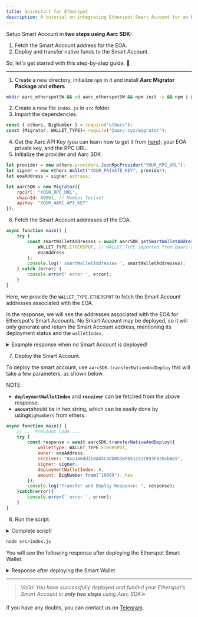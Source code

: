 ```yaml
---
title: Quickstart for Etherspot
description: A tutorial on integrating Etherspot Smart Account for an EOA with Aarc SDK ❇️
---
```


Setup Smart Account in **two steps using Aarc SDK:**

1. Fetch the Smart Account address for the EOA.
2. Deploy and transfer native funds to the Smart Account. &#x20;

So, let's get started with this step-by-step guide. :rocket:

***

1. Create a new directory, initialize `npm` in it and install **Aarc Migrator Package** and **ethers**

```bash
mkdir aarc_etherspotSW && cd aarc_etherspotSW && npm init -y && npm i @aarc-xyz/migrator ethers@5.7.2
```

2. Create a new file `index.js` in `src` folder.
3. Import the dependencies.&#x20;

```javascript
const { ethers, BigNumber } = require("ethers");
const {Migrator, WALLET_TYPE}= require("@aarc-xyz/migrator");
```

4. Get the Aarc API Key (you can learn how to get it from [here](broken-reference)), your EOA private key, and the RPC URL.
5. Initialize the provider and Aarc SDK

```javascript
let provider = new ethers.providers.JsonRpcProvider("YOUR_RPC_URL");
let signer = new ethers.Wallet("YOUR_PRIVATE_KEY", provider);
let eoaAddress = signer.address;

let aarcSDK = new Migrator({
    rpcUrl: "YOUR_RPC_URL",
    chainId: 80001, // Mumbai Testnet
    apiKey: "YOUR_AARC_API_KEY"
});
```

6. Fetch the Smart Account addresses of the EOA.

```javascript
async function main() {
    try {
        const smartWalletAddresses = await aarcSDK.getSmartWalletAddresses(
            WALLET_TYPE.ETHERSPOT, // WALLET_TYPE imported from @aarc-xyz/migrator
            eoaAddress
        );
        console.log(' smartWalletAddresses ', smartWalletAddresses);
    } catch (error) {
        console.error(' error ', error);
    }
}
```

Here, we provide the `WALLET_TYPE.ETHERSPOT` to fetch the Smart Account addresses associated with the EOA.&#x20;

In the response, we will see the addresses associated with the EOA for Etherspot's Smart Accounts. No Smart Account may be deployed, so it will only generate and return the Smart Account address, mentioning its deployment status and the `walletIndex`.

<details>

<summary>Example response when no Smart Account is deployed!</summary>

```bash
 smartWalletAddresses  [
  {
    address: '0xF7Cb1d262ad3a71428b839110ba328378B01c921',
    isDeployed: false,
    walletIndex: 0
  }
]
```

</details>

7. Deploy the Smart Account.&#x20;

To deploy the smart account, use `aarcSDK.transferNativeAndDeploy` this will take a few parameters, as shown below.

<Info>
NOTE:&#x20;

* **`deploymentWalletIndex`** and **`receiver`** can be fetched from the above response.
* **`amount`**&#x73;hould be in hex string, which can be easily done by using`BigNumbers` from ethers.
</Info>

```javascript
async function main() {
    // ... Previous Code ...
    try {
        const response = await aarcSDK.transferNativeAndDeploy({
            walletType: WALLET_TYPE.ETHERSPOT,
            owner: eoaAddress,
            receiver: "0xa1A6dd310A45C4EDB53BF6512317093F820cbA65",
            signer: signer,
            deploymentWalletIndex: 0,
            amount: BigNumber.from("10000")._hex
        });
        console.log("Transfer and Deploy Response: ", response);
    }catch(error){
        console.error(' error ', error);
    }
}
```

8. Run the script.

<details>

<summary>Complete script!</summary>

```javascript
const { ethers, BigNumber } = require("ethers");
const {Migrator, WALLET_TYPE}= require("@aarc-xyz/migrator");

let provider = new ethers.providers.JsonRpcProvider("YOUR_RPC_URL");
let signer = new ethers.Wallet("YOUR_PRIVATE_KEY", provider);
let eoaAddress = signer.address;

let aarcSDK = new Migrator({
    rpcUrl: "YOUR_RPC_URL",
    chainId: 80001, // Mumbai Testnet
    apiKey: "YOUR_AARC_API_KEY"
});

async function main() {
    try {
        const smartWalletAddresses = await aarcSDK.getSmartWalletAddresses(
            WALLET_TYPE.ETHERSPOT,
            eoaAddress
        );
        console.log(' smartWalletAddresses ', smartWalletAddresses);
    } catch (error) {
        console.error(' error ', error);
    }

    try {
        const response = await aarcSDK.transferNativeAndDeploy({
            walletType: WALLET_TYPE.ETHERSPOT,
            owner: eoaAddress,
            receiver: "0xa1A6dd310A45C4EDB53BF6512317093F820cbA65", //Change the receiver address to the SA address
            signer: signer,
            deploymentWalletIndex: 0, // Change the index to the index of the SA
            amount: BigNumber.from("10000")._hex // Change the string to the amount you want to transfer
        });
        console.log("Transfer and Deploy Response: ", response);
    }catch(error){
        console.error(' error ', error);
    }
}

main();
```

</details>

```bash
node src/index.js
```

You will see the following response after deploying the Etherspot Smart Wallet.

<details>

<summary>Response after deploying the Smart Wallet</summary>

```bash
Transfer and Deploy Response:  [
  {
    tokenAddress: '',
    amount: '0x00',
    message: 'Deployment tx sent',
    txHash: '0x6797639f26391e6d5335090df4984ce84e617908f0c1554756c4c60c0f678f28'
  },
  {
    tokenAddress: '0x0000000000000000000000000000000000001010',
    amount: '0x2710',
    message: 'Token transfer tx sent',
    txHash: '0xd0f141776971f6a6211b514842b02c24c6fde53e9cb392a83e1489d65d9b53b7'
  }
]
```

</details>

***

> _Voila! You have successfully deployed and funded your Etherspot's Smart Account in **only two steps** using Aarc SDK❇️_

If you have any doubts, you can contact us on [Telegram](https://t.me/aarcxyz).

